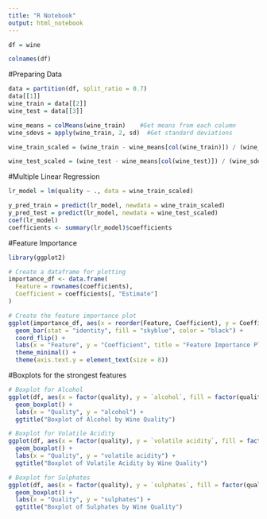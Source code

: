---
title: "R Notebook"
output: html_notebook
---
```{r}
df = wine
```

```{r}
colnames(df)
```

#Preparing Data
```{r}
data = partition(df, split_ratio = 0.7)
data[[1]]
wine_train = data[[2]]
wine_test = data[[3]]
```
```{r}
wine_means = colMeans(wine_train)    #Get means from each column
wine_sdevs = apply(wine_train, 2, sd)  #Get standard deviations

wine_train_scaled = (wine_train - wine_means[col(wine_train)]) / (wine_sdevs[col(wine_train)])

wine_test_scaled = (wine_test - wine_means[col(wine_test)]) / (wine_sdevs[col(wine_test)])
```


#Multiple Linear Regression
```{r}
lr_model = lm(quality ~ ., data = wine_train_scaled)

y_pred_train = predict(lr_model, newdata = wine_train_scaled)
y_pred_test = predict(lr_model, newdata = wine_test_scaled)
coef(lr_model)
coefficients <- summary(lr_model)$coefficients


```

#Feature Importance
```{r}
library(ggplot2)

# Create a dataframe for plotting
importance_df <- data.frame(
  Feature = rownames(coefficients),
  Coefficient = coefficients[, "Estimate"]
)

# Create the feature importance plot
ggplot(importance_df, aes(x = reorder(Feature, Coefficient), y = Coefficient)) +
  geom_bar(stat = "identity", fill = "skyblue", color = "black") +
  coord_flip() +
  labs(x = "Feature", y = "Coefficient", title = "Feature Importance Plot") +
  theme_minimal() +
  theme(axis.text.y = element_text(size = 8))

```




#Boxplots for the strongest features
```{r}
# Boxplot for Alcohol
ggplot(df, aes(x = factor(quality), y = `alcohol`, fill = factor(quality))) +
  geom_boxplot() +
  labs(x = "Quality", y = "alcohol") +
  ggtitle("Boxplot of Alcohol by Wine Quality")
```

```{r}
# Boxplot for Volatile Acidity
ggplot(df, aes(x = factor(quality), y = `volatile acidity`, fill = factor(quality))) +
  geom_boxplot() +
  labs(x = "Quality", y = "volatile acidity") +
  ggtitle("Boxplot of Volatile Acidity by Wine Quality")
```

```{r}
# Boxplot for Sulphates
ggplot(df, aes(x = factor(quality), y = `sulphates`, fill = factor(quality))) +
  geom_boxplot() +
  labs(x = "Quality", y = "sulphates") +
  ggtitle("Boxplot of Sulphates by Wine Quality")
```



